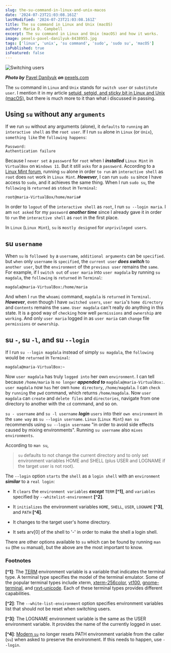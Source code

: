 ```yaml
---
slug: the-su-command-in-linux-and-unix-macos
date: '2024-07-23T21:03:08.161Z'
lastModified: '2024-07-23T21:03:08.161Z'
title: The su command in Linux and Unix (macOS)
author: Maria D. Campbell
excerpt: The su command in Linux and Unix (macOS) and how it works.
image: pexels-pavel-danilyuk-8438955.jpg
tags: ['linux', 'unix', 'su command', 'sudo', 'sudo su', 'macOS']
isPublished: true
isFeatured: false
---
```


![Switching users](pexels-pavel-danilyuk-8438955.jpg)

**_Photo by_** [Pavel Danilyuk](https://www.pexels.com/@pavel-danilyuk/)
**_on_**
[pexels.com](https://www.pexels.com/photo/a-red-switch-for-an-artificial-intelligence-system-8438955/)

The `su` command in `Linux` and `Unix` stands for `switch user` or
`substitute user`. I mention it in my article
[setuid, setgid, and sticky bit in Linux and Unix (macOS)](http://localhost:3000/blog/setuid-setgid-and-sticky-bit-in-linux-and-unix-macos),
but there is much more to it than what i discussed in passing.

## Using `su` without any `arguments`

If we run `su` without any arguments (alone), it `defaults` to `running` an
`interactive shell` as the `root user`. If I run `su` alone in `Linux` (or
`Unix`), `something like` the `following happens`:

```shell
Password:
Authentication failure
```

Because I `never set` a `password` for `root` when I **_installed_**
`Linux Mint` in `VirtualBox` on `Windows 11`. But it still `asks` for a
`password`. According to a
[Linux Mint forum](https://forums.linuxmint.com/viewtopic.php?t=370898#google_vignette),
running `su` alone in order `to run` an `interactive shell` as `root` does `not`
work in `Linux Mint`. **_However_**, I can run `sudo su` since I have access to
`sudo`, and it achieves the same thing. When I run `sudo su`, the `following` is
`returned` as `stdout` in `Terminal`:

```shell
root@maria-VirtualBox/home/maria#
```

In order to `logout` of the `interactive shell` as `root`, I run
`su --login maria`. I am `not asked` for my `password` **_another time_** since
I already gave it in order to `run` the `interactive shell` as `root` in the
first place.

In `Linux` (`Linux Mint`), `su` is `mostly designed` for `unprivileged users`.

## su `username`

When `su` is `followed by` a `username`, `additional arguments` can be
`specified`. but `when` only `username` is `specified`, the `current user`
**_does switch_** to `another user`, but the `environment` of the
`previous user` remains the `same`. For example, if I `switch out` of
`user maria` into `user magdala` by running `su magdala`, the `following` is
`returned` in `Terminal`:

```shell
magdala@maria-VirtualBox:/home/maria
```

And when I `run` the `whoami` command, `magdala` is `returned` in `Terminal`.
**_However_**, even though I have `switched users`, `user maria`'s
`home directory` and c`ontents` remains the `same`. `User magdala` can't really
do anything in this state. It is a good way of `checking` how well `permissions`
and `ownership` are `working`. And only `user maria` logged in as `user maria`
can `change` file `permissions` or `ownership`.

## su `-`, su `-l`, and su `--login`

If I run `su --login magdala` instead of simply `su magdala`, the `following`
would be `returned` in `Terminal`:

```shell
magdala@maria-VirtualBox:~
```

Now `user magdala` has truly `logged into` her own `environment`. I can tell
because `/home/maria` is `no longer` **_appended to_**
`magdala@maria-VirtualBox:`. `user magdala` now `has` her own `home directory`,
`/home/magdala`. I can `check` by `running` the `pwd` command, which returns
`/home/magdala`. Now `user magdala` can `create` and `delete files` and
`directories`, navigate from one directory to another with the `cd` command, and
so on.

`su - username` and `su -l username` **_login_** `users` into their
`own environment` in the `same way` as `su --login username`. `Linux`
(`Linux Mint`) `man su` recommends using `su --login username` "in order to
avoid side effects caused by mixing environments". Running `su username` also
`mixes environments`.

According to `man su`,

> `su` defaults to not change the current directory and to only set environment
> variables HOME and SHELL (plus USER and LOGNAME if the target user is not
> root).

The `--login` option `starts` the `shell` as a `login shell` with an
`environment` **_similar_** to a `real login`:

-   It `clears` the `environment variables` **_except_** `TERM` **[^1]**, and
    `variables` specified by `--whitelist-environment` **[^2]**.

-   It `initializes` the environment variables `HOME`, `SHELL`, `USER`,
    `LOGNAME` **[^3]**, and `PATH` **[^4]**.

-   It changes to the target user's home directory.

-   It sets arv[0] of the shell to '-' in order to make the shell a login shell.

There are other options available to `su` which can be found by running `man su`
(the `su` manual), but the above are the most important to know.

### Footnotes

**[^1]**: The [TERM](https://www.baeldung.com/linux/term-environment-variable)
environment variable is a variable that indicates the terminal type. A terminal
type specifies the model of the terminal emulator. Some of the popular terminal
types include xterm, [xterm-256color](https://robotmoon.com/256-colors/),
[vt100](https://en.wikipedia.org/wiki/VT100),
[gnome-terminal](https://help.gnome.org/users/gnome-terminal/stable/), and
[rxvt-unicode](https://en.wikipedia.org/wiki/Rxvt). Each of these terminal types
provides different capabilities.

**[^2]**: The `--white-list-environment` option specifies environment variables
list that should not be reset when switching users.

**[^3]**: The LOGNAME environment variable is the same as the USER environment
variable. It provides the name of the currently logged in user.

**[^4]**:
[Modern `su`](https://unix.stackexchange.com/questions/466373/setting-the-root-path-for-su)
no longer resets PATH environment variable from the caller (`su`) when asked to
preserve the environment. If this needs to happen, use `--login`.
